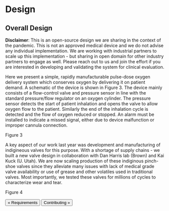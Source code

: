 
# Design

## Overall Design

**Disclaimer**: This is an open-source design we are sharing in the context of the pandemic. This is not an approved medical device and we do not advise any individual implementation. We are working with industrial partners to scale up this implementation - but sharing in open domain for other industry partners to engage as well. Please reach out to us and join the effort if you are interested in developing and validating the system for clinical evaluation.

Here we present a simple, rapidly manufacturable pulse-dose oxygen delivery system which conserves oxygen by delivering it on patient demand. A schematic of the device is shown in Figure 3. The device mainly consists of a flow-control valve and pressure sensor in line with the standard pressure/flow regulator on an oxygen cylinder. The pressure sensor detects the start of  patient inhalation and opens the valve to allow oxygen flow to the patient. Similarly the end of the inhalation cycle is detected and the flow of oxygen reduced or stopped. An alarm must be installed to indicate a missed signal, either due to device malfunction or improper cannula connection.

Figure 3

A key aspect of our work last year was development and manufacturing of indigineous valves for this purpose. With a shortage of supply chains - we built a new valve design in collaboration with Dan Harris lab (Brown) and Kai Kuck (U. Utah). We are now scaling production of these indiginous pinch-shoe valves since they alleviate many issues with lack of medical grade valve availability or use of grease and other volatiles used in traditional valves. Most importantly, we tested these valves for millions of cycles to characterize wear and tear.

Figure 4

[<Button>&laquo; Requirements</Button>](requirements) [<Button>Contributing &raquo;</Button>](contributing)
